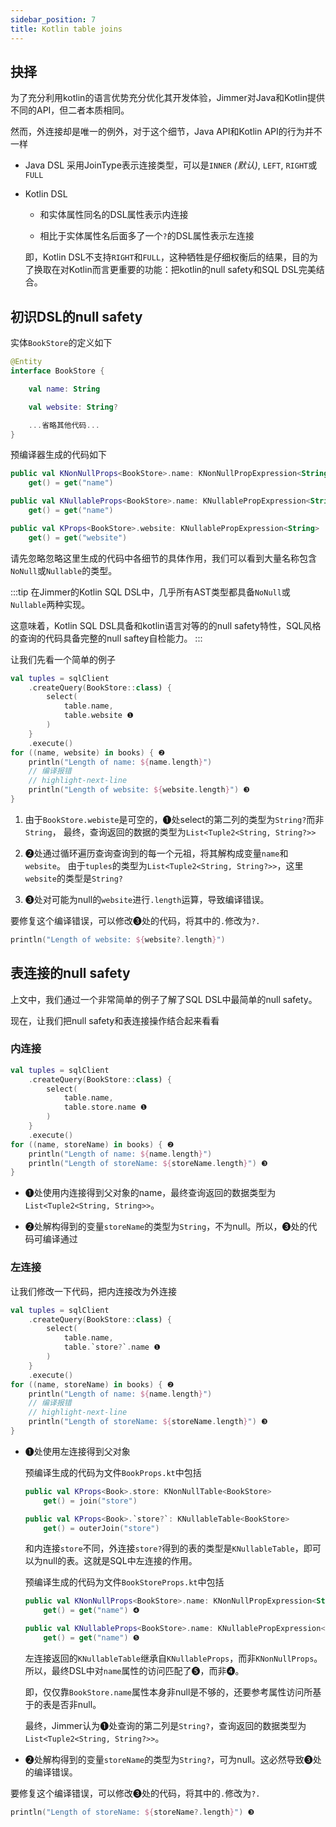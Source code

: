 ```yaml
---
sidebar_position: 7
title: Kotlin table joins
---
```


## 抉择

为了充分利用kotlin的语言优势充分优化其开发体验，Jimmer对Java和Kotlin提供不同的API，但二者本质相同。

然而，外连接却是唯一的例外，对于这个细节，Java API和Kotlin API的行为并不一样

-   Java DSL
    采用JoinType表示连接类型，可以是`INNER` *(默认)*, `LEFT`, `RIGHT`或`FULL`

-   Kotlin DSL

    -   和实体属性同名的DSL属性表示内连接

    -   相比于实体属性名后面多了一个`?`的DSL属性表示左连接

    即，Kotlin DSL不支持`RIGHT`和`FULL`，这种牺牲是仔细权衡后的结果，目的为了换取在对Kotlin而言更重要的功能：把kotlin的null safety和SQL DSL完美结合。

## 初识DSL的null safety

实体`BookStore`的定义如下

```kotlin
@Entity
interface BookStore {

    val name: String

    val website: String?

    ...省略其他代码...
}
```

预编译器生成的代码如下

```kotlin
public val KNonNullProps<BookStore>.name: KNonNullPropExpression<String>
    get() = get("name")

public val KNullableProps<BookStore>.name: KNullablePropExpression<String>
    get() = get("name")

public val KProps<BookStore>.website: KNullablePropExpression<String>
    get() = get("website")
```

请先忽略忽略这里生成的代码中各细节的具体作用，我们可以看到大量名称包含`NoNull`或`Nullable`的类型。

:::tip
在Jimmer的Kotlin SQL DSL中，几乎所有AST类型都具备`NoNull`或`Nullable`两种实现。

这意味着，Kotlin SQL DSL具备和kotlin语言对等的的null safety特性，SQL风格的查询的代码具备完整的null saftey自检能力。
:::

让我们先看一个简单的例子

```kotlin
val tuples = sqlClient
    .createQuery(BookStore::class) {
        select(
            table.name,
            table.website ❶
        )
    }
    .execute()
for ((name, website) in books) { ❷
    println("Length of name: ${name.length}")
    // 编译报错
    // highlight-next-line
    println("Length of website: ${website.length}") ❸
}
```

1.  由于`BookStore.webiste`是可空的，❶处select的第二列的类型为`String?`而非`String`，
    最终，查询返回的数据的类型为`List<Tuple2<String, String?>>`

2.  ❷处通过循环遍历查询查询到的每一个元祖，将其解构成变量`name`和`website`。
    由于`tuples`的类型为`List<Tuple2<String, String?>>`，这里`website`的类型是`String?`

3.  ❸处对可能为null的`website`进行`.length`运算，导致编译错误。

要修复这个编译错误，可以修改❸处的代码，将其中的`.`修改为`?.`

```kotlin
println("Length of website: ${website?.length}")
```

## 表连接的null safety

上文中，我们通过一个非常简单的例子了解了SQL DSL中最简单的null safety。

现在，让我们把null safety和表连接操作结合起来看看

### 内连接

```kotlin
val tuples = sqlClient
    .createQuery(BookStore::class) {
        select(
            table.name,
            table.store.name ❶
        )
    }
    .execute()
for ((name, storeName) in books) { ❷
    println("Length of name: ${name.length}")
    println("Length of storeName: ${storeName.length}") ❸
}
```

-   ❶处使用内连接得到父对象的name，最终查询返回的数据类型为`List<Tuple2<String, String>>`。

-   ❷处解构得到的变量`storeName`的类型为`String`，不为null。所以，❸处的代码可编译通过

### 左连接

让我们修改一下代码，把内连接改为外连接

```kotlin
val tuples = sqlClient
    .createQuery(BookStore::class) {
        select(
            table.name,
            table.`store?`.name ❶
        )
    }
    .execute()
for ((name, storeName) in books) { ❷
    println("Length of name: ${name.length}")
    // 编译报错
    // highlight-next-line
    println("Length of storeName: ${storeName.length}") ❸
}
```

-   ❶处使用左连接得到父对象

    预编译生成的代码为文件`BookProps.kt`中包括

    ```kotlin
    public val KProps<Book>.store: KNonNullTable<BookStore>
        get() = join("store")

    public val KProps<Book>.`store?`: KNullableTable<BookStore>
        get() = outerJoin("store")
    ```

    和内连接`store`不同，外连接`store?`得到的表的类型是`KNullableTable`，即可以为null的表。这就是SQL中左连接的作用。

    预编译生成的代码为文件`BookStoreProps.kt`中包括

    ```kotlin
    public val KNonNullProps<BookStore>.name: KNonNullPropExpression<String>
        get() = get("name") ❹

    public val KNullableProps<BookStore>.name: KNullablePropExpression<String>
        get() = get("name") ❺
    ```

    左连接返回的`KNullableTable`继承自`KNullableProps`，而非`KNonNullProps`。
    所以，最终DSL中对`name`属性的访问匹配了❺，而非❹。
    
    即，仅仅靠`BookStore.name`属性本身非null是不够的，还要参考属性访问所基于的表是否非null。

    最终，Jimmer认为❶处查询的第二列是`String?`，查询返回的数据类型为`List<Tuple2<String, String?>>`。

-   ❷处解构得到的变量`storeName`的类型为`String?`，可为null。这必然导致❸处的编译错误。

要修复这个编译错误，可以修改❸处的代码，将其中的`.`修改为`?.`

```kotlin
println("Length of storeName: ${storeName?.length}") ❸
```
